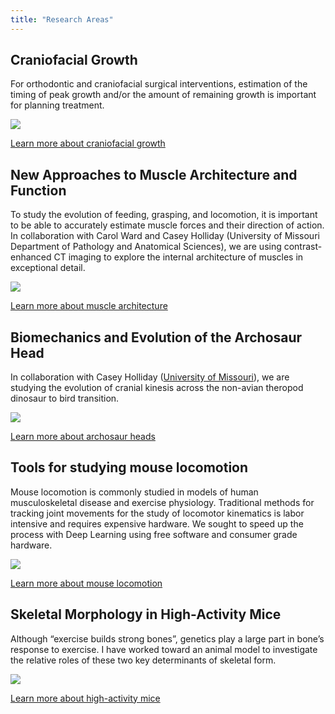 ```yaml
---
title: "Research Areas"
---
```


## Craniofacial Growth

::: {layout-ncol=2}

For orthodontic and craniofacial surgical interventions, estimation of the timing of peak growth and/or the amount of remaining growth is important for planning treatment.

![](images/radiograph.jpg)

:::

[Learn more about craniofacial growth](projects/craniofacial.html)


## New Approaches to Muscle Architecture and Function

::: {layout-ncol=2}

To study the evolution of feeding, grasping, and locomotion, it is important to be able to accurately estimate muscle forces and their direction of action. In collaboration with Carol Ward and Casey Holliday (University of Missouri Department of Pathology and Anatomical Sciences), we are using contrast-enhanced CT imaging to explore the internal architecture of muscles in exceptional detail.

![](images/gekko.png)

:::

[Learn more about muscle architecture](projects/muscle.html)


## Biomechanics and Evolution of the Archosaur Head

::: {layout-ncol=2}

In collaboration with Casey Holliday ([University of Missouri](http://hollidaylab.com/)), we are studying the evolution of cranial kinesis across the non-avian theropod dinosaur to bird transition.

![](images/parrot.jpg)

:::

[Learn more about archosaur heads](projects/archosaur.html)


## Tools for studying mouse locomotion

::: {layout-ncol=2}

Mouse locomotion is commonly studied in models of human musculoskeletal disease and exercise physiology. Traditional methods for tracking joint movements for the study of locomotor kinematics is labor intensive and requires expensive hardware. We sought to speed up the process with Deep Learning using free software and consumer grade hardware.

![](images/loco0.jpg)

:::

[Learn more about mouse locomotion](projects/locomotion.html)


## Skeletal Morphology in High-Activity Mice

::: {layout-ncol=2}

Although "exercise builds strong bones", genetics play a large part in bone’s response to exercise. I have worked toward an animal model to investigate the relative roles of these two key determinants of skeletal form.

![](images/mouse_bones.png)

:::

[Learn more about high-activity mice](projects/mice.html)

